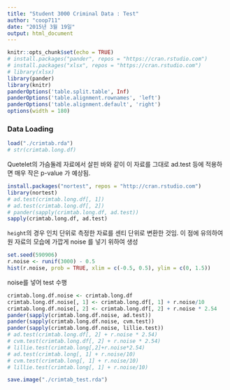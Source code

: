```yaml
---
title: "Student 3000 Criminal Data : Test"
author: "coop711"
date: "2015년 3월 19일"
output: html_document
---
```


```r
knitr::opts_chunk$set(echo = TRUE)
# install.packages("pander", repos = "https://cran.rstudio.com")
# install.packages("xlsx", repos = "https://cran.rstudio.com")
# library(xlsx)
library(pander)
library(knitr)
panderOptions('table.split.table', Inf)
panderOptions('table.alignment.rownames', 'left')
panderOptions('table.alignment.default', 'right')
options(width = 180)
```

### Data Loading

```r
load("./crimtab.rda")
# str(crimtab.long.df)
```

Quetelet의 가슴둘레 자료에서 살핀 바와 같이 이 자료를 그대로 ad.test 등에 적용하면 매우 작은 p-value 가 예상됨.

```r
install.packages("nortest", repos = "http://cran.rstudio.com")
library(nortest)
# ad.test(crimtab.long.df[, 1])
# ad.test(crimtab.long.df[, 2])
# pander(sapply(crimtab.long.df, ad.test))
sapply(crimtab.long.df, ad.test)
```

`height`의 경우 인치 단위로 측정한 자료를 센티 단위로 변환한 것임. 이 점에 유의하여 원 자료의 모습에 가깝게 noise 를 넣기 위하여 생성

```r
set.seed(590906)
r.noise <- runif(3000) - 0.5
hist(r.noise, prob = TRUE, xlim = c(-0.5, 0.5), ylim = c(0, 1.5))
```

noise를 넣어 test 수행

```r
crimtab.long.df.noise <- crimtab.long.df
crimtab.long.df.noise[, 1] <- crimtab.long.df[, 1] + r.noise/10
crimtab.long.df.noise[, 2] <- crimtab.long.df[, 2] + r.noise * 2.54
pander(sapply(crimtab.long.df.noise, ad.test))
pander(sapply(crimtab.long.df.noise, cvm.test))
pander(sapply(crimtab.long.df.noise, lillie.test))
# ad.test(crimtab.long.df[, 2] + r.noise * 2.54)
# cvm.test(crimtab.long.df[, 2] + r.noise * 2.54)
# lillie.test(crimtab.long[,2]+r.noise*2.54)
# ad.test(crimtab.long[, 1] + r.noise/10)
# cvm.test(crimtab.long[, 1] + r.noise/10)
# lillie.test(crimtab.long[, 1] + r.noise/10)
```

```r
save.image("./crimtab_test.rda")
```
